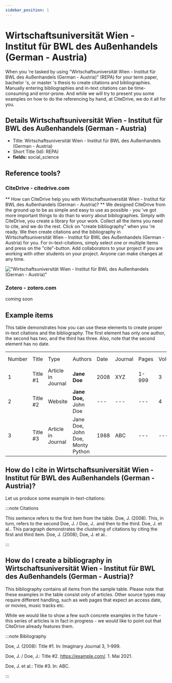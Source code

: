 ```yaml
---
sidebar_position: 1
---
```


# Wirtschaftsuniversität Wien - Institut für BWL des Außenhandels (German - Austria)

When you 're tasked by using "Wirtschaftsuniversität Wien - Institut für BWL des Außenhandels (German - Austria)" (REPA) for your term paper, bachelor 's, or master 's thesis to create citations and bibliographies.
Manually entering bibliographies and in-text citations can be time-consuming and error-prone. And while we will try to present you some examples on how to do the referencing by hand, at CiteDrive, we do it all for you.

## Details  Wirtschaftsuniversität Wien - Institut für BWL des Außenhandels (German - Austria)
* Title: Wirtschaftsuniversität Wien - Institut für BWL des Außenhandels (German - Austria)
* Short Title (Id): REPA)
* **fields:** social_science

## Reference tools?
### CiteDrive - citedrive.com
** How can CiteDrive help you with Wirtschaftsuniversität Wien - Institut für BWL des Außenhandels (German - Austria)? **
We designed CiteDrive from the ground up to be as simple and easy to use as possible - you 've got more important things to do than to worry about bibliographies. Simply with CiteDrive, you create a library for your work. Collect all the items you need to cite, and we do the rest. Click on "create bibliography" when you 're ready. We then create citations and the bibliography in Wirtschaftsuniversität Wien - Institut für BWL des Außenhandels (German - Austria) for you. For in-text-citations, simply select one or multiple items and press on the "cite"-button. Add collaborators to your project if you are working with other students on your project. Anyone can make changes at any time.


!["Wirtschaftsuniversität Wien - Institut für BWL des Außenhandels (German - Austria)"](images/wirtschaftsuniversitat-wien--institut-fur-bwl-des-auenhandels-german--austria.svg "Choose Wirtschaftsuniversität Wien - Institut für BWL des Außenhandels (German - Austria) in the CiteDrive App")

### Zotero - zotero.com

coming soon

## Example items

This table demonstrates how you can use these elements to create proper in-text citations and the bibliography. The first element has only one author, the second has two, and the third has three. Also, note that the second element has no date.


<table>
  <tr>
   <td>Number
   </td>
   <td>Title
   </td>
   <td>Type
   </td>
   <td>Authors
   </td>
   <td>Date
   </td>
   <td>Journal
   </td>
   <td>Pages
   </td>
   <td>Volume
   </td>
   <td>Issue
   </td>
   <td>Access Date
   </td>
  </tr>
  <tr>
   <td>1
   </td>
   <td>Title #1
   </td>
   <td>Article in Journal
   </td>
   <td><strong>Jane Doe</strong>
   </td>
   <td>2008
   </td>
   <td>XYZ
   </td>
   <td>1-999
   </td>
   <td>3
   </td>
   <td>2
   </td>
   <td>--
   </td>
  </tr>
  <tr>
   <td>
2
   </td>
   <td>Title #2
   </td>
   <td>Website
   </td>
   <td><strong>Jane Doe, </strong>John Doe
   </td>
   <td>---
   </td>
   <td>---
   </td>
   <td>---
   </td>
   <td>4
   </td>
   <td>---
   </td>
   <td>2020-05-01
   </td>
  </tr>
  <tr>
   <td>3
   </td>
   <td>Title #3
   </td>
   <td>Article in Journal
   </td>
   <td>Jane Doe, John Doe, Monty Python
   </td>
   <td>1988
   </td>
   <td>ABC
   </td>
   <td>---
   </td>
   <td>---
   </td>
   <td>16
   </td>
   <td>---
   </td>
  </tr>
</table>



## How do I cite in  Wirtschaftsuniversität Wien - Institut für BWL des Außenhandels (German - Austria)?

Let us produce some example in-text-citations:

:::note Citations


This sentence refers to the first item from the table. Doe, J. (2008). This, in turn, refers to the second Doe, J. / Doe, J..
and then to the third.  Doe, J. et al..
This paragraph demonstrates the clustering of citations by citing the first and third item. Doe, J. (2008); Doe, J. et al..

:::

## How do I create a bibliography in Wirtschaftsuniversität Wien - Institut für BWL des Außenhandels (German - Austria)?

This bibliography contains all items from the sample table. Please note that these examples in the table consist only of articles. Other source types may require different handling, such as web pages that expect an access date, or movies, music tracks etc.

While we would like to show a few such concrete examples in the future - this series of articles is in fact in progress - we would like to point out that CiteDrive already features them.

:::note Bibliography

Doe, J. (2008): Title #1. In: Imaginary Journal 3, 1–999.

Doe, J. / Doe, J.: Title #2. https://example.com/. 1. Mai  2021.

Doe, J. et al.: Title #3. In: ABC.



:::


        